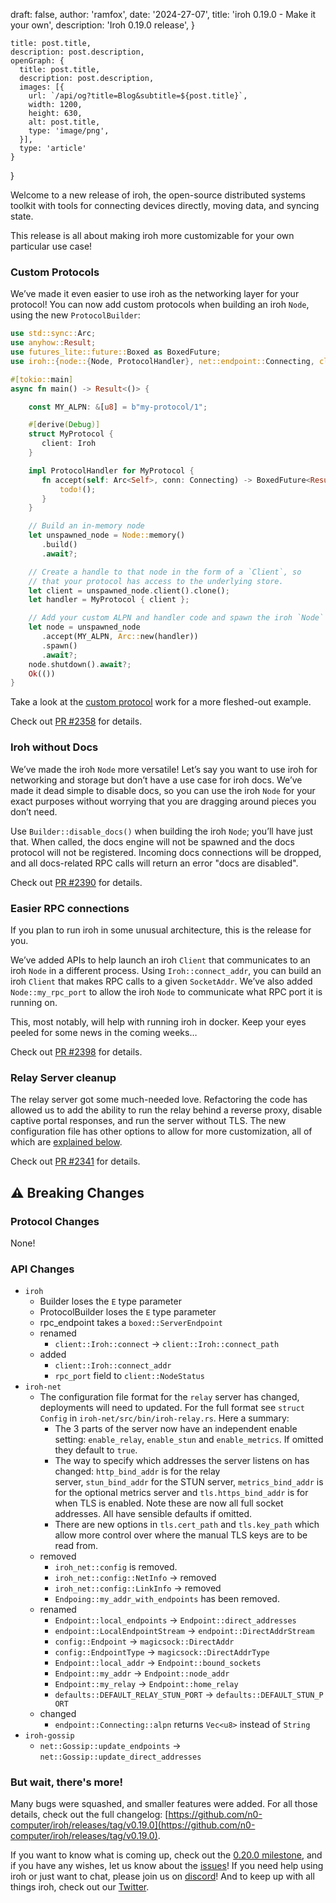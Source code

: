 
  draft: false,
  author: 'ramfox',
  date: '2024-27-07',
  title: 'iroh 0.19.0 - Make it your own',
  description: 'Iroh 0.19.0 release',
}

    title: post.title,
    description: post.description,
    openGraph: {
      title: post.title,
      description: post.description,
      images: [{
        url: `/api/og?title=Blog&subtitle=${post.title}`,
        width: 1200,
        height: 630,
        alt: post.title,
        type: 'image/png',
      }],
      type: 'article'
    }
}


Welcome to a new release of iroh, the open-source distributed systems toolkit with tools for connecting devices directly, moving data, and syncing state.

This release is all about making iroh more customizable for your own particular use case!

### Custom Protocols

We’ve made it even easier to use iroh as the networking layer for your protocol! You can now add custom protocols when building an iroh `Node`, using the new `ProtocolBuilder`:

```rust
use std::sync::Arc;
use anyhow::Result;
use futures_lite::future::Boxed as BoxedFuture;
use iroh::{node::{Node, ProtocolHandler}, net::endpoint::Connecting, client::Iroh};

#[tokio::main]
async fn main() -> Result<()> {

	const MY_ALPN: &[u8] = b"my-protocol/1";

	#[derive(Debug)]
	struct MyProtocol {
	   client: Iroh
	}

	impl ProtocolHandler for MyProtocol {
	   fn accept(self: Arc<Self>, conn: Connecting) -> BoxedFuture<Result<()>> {
	       todo!();
	   }
	}

	// Build an in-memory node
	let unspawned_node = Node::memory()
	   .build()
	   .await?;

	// Create a handle to that node in the form of a `Client`, so
	// that your protocol has access to the underlying store.
	let client = unspawned_node.client().clone();
	let handler = MyProtocol { client };

	// Add your custom ALPN and handler code and spawn the iroh `Node`
	let node = unspawned_node
	   .accept(MY_ALPN, Arc::new(handler))
	   .spawn()
	   .await?;
	node.shutdown().await?;
	Ok(())
}

```

Take a look at the [custom protocol]([https://github.com/n0-computer/iroh/blob/main/iroh/examples/custom-protocol.rs](https://github.com/n0-computer/iroh/blob/main/iroh/examples/custom-protocol.rs)) work for a more fleshed-out example.

Check out [PR #2358](https://github.com/n0-computer/iroh/pull/2358) for details.

### Iroh without Docs

We’ve made the iroh `Node` more versatile! Let’s say you want to use iroh for networking and storage but don’t have a use case for iroh docs. We’ve made it dead simple to disable docs, so you can use the iroh `Node` for your exact purposes without worrying that you are dragging around pieces you don’t need.

Use `Builder::disable_docs()` when building the iroh `Node`; you’ll have just that. When called, the docs engine will not be spawned and the docs protocol will not be registered. Incoming docs connections will be dropped, and all docs-related RPC calls will return an error "docs are disabled".

Check out [PR #2390](https://github.com/n0-computer/iroh/pull/2390) for details.

### Easier RPC connections

If you plan to run iroh in some unusual architecture, this is the release for you.

We’ve added APIs to help launch an iroh `Client` that communicates to an iroh `Node` in a different process. Using `Iroh::connect_addr`, you can build an iroh `Client` that makes RPC calls to a given `SocketAddr`. We’ve also added `Node::my_rpc_port` to allow the iroh `Node` to communicate what RPC port it is running on.

This, most notably, will help with running iroh in docker. Keep your eyes peeled for some news in the coming weeks…

Check out [PR #2398](https://github.com/n0-computer/iroh/pull/2398) for details.

### Relay Server cleanup

The relay server got some much-needed love. Refactoring the code has allowed us to add the ability to run the relay behind a reverse proxy, disable captive portal responses, and run the server without TLS. The new configuration file has other options to allow for more customization, all of which are [explained below](https://www.notion.so/iroh-v0-19-0-4225f199058247bab54deded74074ad5?pvs=21).

Check out [PR #2341](https://github.com/n0-computer/iroh/pull/2341) for details.

## ⚠️ Breaking Changes

### Protocol Changes

None!

### API Changes

- `iroh`
    - Builder loses the `E` type parameter
    - ProtocolBuilder loses the `E` type parameter
    - rpc_endpoint takes a `boxed::ServerEndpoint`
    - renamed
        - `client::Iroh::connect` -> `client::Iroh::connect_path`
    - added
        - `client::Iroh::connect_addr`
        - `rpc_port` field to `client::NodeStatus`
- `iroh-net`
    - The configuration file format for the `relay` server has changed, deployments will need to updated. For the full format see `struct Config` in `iroh-net/src/bin/iroh-relay.rs`. Here a summary:
        - The 3 parts of the server now have an independent enable setting: `enable_relay`, `enable_stun` and `enable_metrics`. If omitted they default to `true`.
        - The way to specify which addresses the server listens on has changed: `http_bind_addr` is for the relay server, `stun_bind_addr` for the STUN server, `metrics_bind_addr` is for the optional metrics server and `tls.https_bind_addr` is for when TLS is enabled. Note these are now all full socket addresses. All have sensible defaults if omitted.
        - There are new options in `tls.cert_path` and `tls.key_path` which allow more control over where the manual TLS keys are to be read from.
    - removed
        - `iroh_net::config` is removed.
        - `iroh_net::config::NetInfo` -> removed
        - `iroh_net::config::LinkInfo` -> removed
        - `Endpoing::my_addr_with_endpoints` has been removed.
    - renamed
        - `Endpoint::local_endpoints` -> `Endpoint::direct_addresses`
        - `endpoint::LocalEndpointStream` -> `endpoint::DirectAddrStream`
        - `config::Endpoint` -> `magicsock::DirectAddr`
        - `config::EndpointType` -> `magicsock::DirectAddrType`
        - `Endpoint::local_addr` -> `Endpoint::bound_sockets`
        - `Endpoint::my_addr` -> `Endpoint::node_addr`
        - `Endpoint::my_relay` -> `Endpoint::home_relay`
        - `defaults::DEFAULT_RELAY_STUN_PORT` → `defaults::DEFAULT_STUN_PORT`
    - changed
        - `endpoint::Connecting::alpn` returns `Vec<u8>` instead of `String`
- `iroh-gossip`
    - `net::Gossip::update_endpoints` -> `net::Gossip::update_direct_addresses`

### But wait, there's more!

Many bugs were squashed, and smaller features were added. For all those details, check out the full changelog: [https://github.com/n0-computer/iroh/releases/tag/v0.19.0](https://github.com/n0-computer/iroh/releases/tag/v0.19.0).

If you want to know what is coming up, check out the [0.20.0 milestone](https://github.com/n0-computer/iroh/milestone/26), and if you have any wishes, let us know about the [issues](https://github.com/n0-computer/iroh/issues)! If you need help using iroh or just want to chat, please join us on [discord](https://discord.com/invite/DpmJgtU7cW)! And to keep up with all things iroh, check out our [Twitter](https://x.com/iroh_n0).
